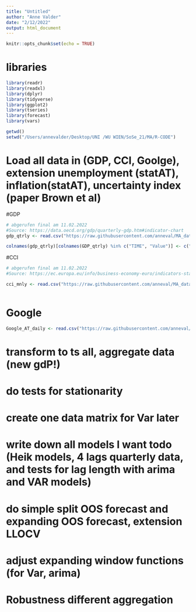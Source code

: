 ```yaml
---
title: "Untitled"
author: "Anne Valder"
date: "2/12/2022"
output: html_document
---
```


```r
knitr::opts_chunk$set(echo = TRUE)
```

# libraries

```r
library(readr)
library(readxl)
library(dplyr)
library(tidyverse)
library(ggplot2)
library(tseries)
library(forecast)
library(vars)
```


```r
getwd()
setwd("/Users/annevalder/Desktop/UNI /WU WIEN/SoSe_21/MA/R-CODE")
```
# Load all data in (GDP, CCI, Goolge), extension unemployment (statAT), inflation(statAT), uncertainty index (paper Brown et al)

#GDP
```r
# abgerufen final am 11.02.2022
#Source: https://data.oecd.org/gdp/quarterly-gdp.htm#indicator-chart
gdp_qtrly <- read.csv("https://raw.githubusercontent.com/anneval/MA_data/main/RData/GDP_oecd.csv")[,6:7]

colnames(gdp_qtrly)[colnames(GDP_qtrly) %in% c("TIME", "Value")] <- c("QDate", "Value")
```

#CCI
```r
# abgerufen final am 11.02.2022
#Source: https://ec.europa.eu/info/business-economy-euro/indicators-statistics/economic-databases/business-and-consumer-surveys/download-business-and-consumer-survey-data/time-series_en#consumers

cci_mnly <- read.csv("https://raw.githubusercontent.com/anneval/MA_data/main/RData/CCI_mtly.csv")



```

# Google
```r
Google_AT_daily <- read.csv("https://raw.githubusercontent.com/anneval/MA_data/main/raw/at/trendecon_sa.csv")


```


# transform to ts all,  aggregate data (new gdP!)
# do tests for stationarity
# create one data matrix for Var later
# write down all models  I want todo (Heik models, 4 lags quarterly data, and tests for lag length with arima and VAR models)

# do simple split OOS forecast and expanding OOS forecast, extension LLOCV
# adjust expanding window functions (for Var, arima)

# Robustness different aggregation 
